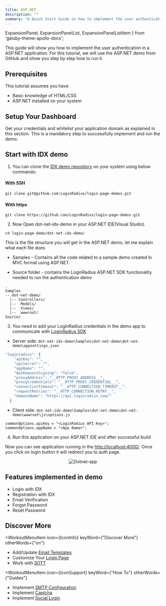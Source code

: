 ```yaml
---
title: ASP.NET
description: ""
summary: "A Quick Start Guide on how to implement the user authentication in a ASP.NET application."
---
```


  ExpansionPanel,
  ExpansionPanelList,
  ExpansionPanelListItem
} from 'gatsby-theme-apollo-docs';


This guide will show you how to implement the user authentication in a ASP.NET application. For this tutorial, we will use the ASP.NET demo from GitHub and show you step by step how to run it.


## Prerequisites

This tutorial assumes you have:

- Basic knowledge of HTML/CSS
- ASP.NET installed on your system

## Setup Your Dashboard

Get your credentials and whitelist your application domain as explained in this section. This is a mandatory step to successfully implement and run the demo.

<ExpansionPanel title="Click here to view details">
<Setup />
</ExpansionPanel>


## Start with IDX demo

1. You can clone the [IDX demo repository](https://github.com/LoginRadius/login-page-demos) on your system using below commands:

  #### With SSH
  ```
  git clone git@github.com:LoginRadius/login-page-demos.git
  ```
  #### With https
  ```
  git clone https://github.com/LoginRadius/login-page-demos.git
  ```
2. Now Open dot-net-idx-demo in your ASP.NET IDE(Visual Studio).

```
cd login-page-demo/dot-net-idx-demo/
```


This is the file structure you will get in the ASP.NET demo, let me explain what each file does

 - Samples - Contains all the code related to a sample demo created in MVC format using ASP.NET.

 - Source folder - contains the LoginRadius ASP.NET SDK functionality needed to run the authentication demo

```
.
Samples
-- dot-net-demo/
  |-- Controllers/
  |--  Models/
  |--  Views/
  |--  wwwroot/
Source/
```


3. You need to add your LoginRadius credentials in the demo app to communicate with [LoginRadius SDK](https://github.com/LoginRadius/dot-net-sdk)

- Server side: `dot-net-idx-demo\Samples\dot-net-demo\dot-net-demo\appsettings.json`

```js
"loginradius": {
    "apiKey": "",
    "apiSecret": "",
    "appName": "",
    "ApiRequestSigning": "false",
    "proxyAddress": "__HTTP_PROXY_ADDRESS__",
    "proxyCredentials": "__HTTP_PROXY_CREDENTIAL__",
    "connectionTimeout": "__HTTP_CONNECTION_TIMEOUT__",
    "requestRetries": "__HTTP_CONNECTION_RETRY__",
    "domainName": "https://api.loginradius.com/"
  }
``` 

- Client side: `dot-net-idx-demo\Samples\dot-net-demo\dot-net-demo\wwwroot\js\options.js`

```Js
commonOptions.apiKey = "<LoginRadius API Key>"; 
commonOptions.appName = "<App Name>"; 
```
4. Run this application on your ASP.NET IDE and after successful build

Now you can see application running in the [http://localhost:4000/](http://localhost:4000/). Once you click on login button it will redirect you to auth page.

<div style="text-align:center">
  <img src="../assets/DotNetIDx.png" alt="Dotnet-app" />
</div>


## Features implemented in demo
- Login with IDX
- Registration with IDX
- Email Verification
- Forgot Password
- Reset Password

## Discover More 


<MenuWrapper>

<WorkoutMenuItem
  icon={IconInfo}
  keyWord={"Discover More"}
  otherWords={"on"}
>

* Add/Update [Email Templates](/howto/email-templates/)
* Customize Your [Login Page](/howto/authentication-theme/)
* Work with [SOTT](/howto/work-with-sott/)

</WorkoutMenuItem>

<WorkoutMenuItem
  icon={IconSupport}
  keyWord={"How To"}
  otherWords={"Guides"}
>

* Implement [SMTP Configuration](/howto/email-smtp-config/)
* Implement [Captcha](/howto/implement-captcha/)
* Implement [Social Login](/howto/social-login/)

</WorkoutMenuItem>

</MenuWrapper>